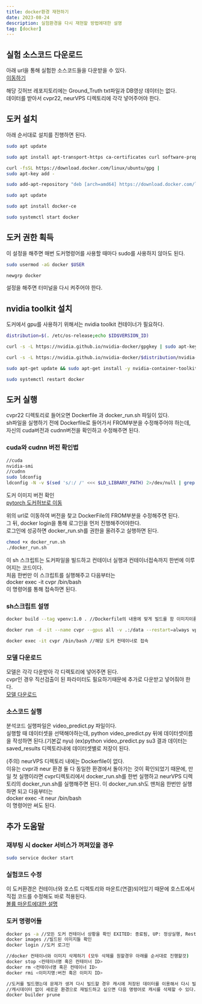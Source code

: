```yaml
---
title: docker환경 재현하기
date: 2023-08-24
description: 실험환경을 다시 재현할 방법에대한 설명 
tag: [docker]
---  
```


## 실험 소스코드 다운로드  
아래 url을 통해 실험한 소스코드들을 다운받을 수 있다.  
[이동하기](https://github.com/Oldentomato/detect_vp-reconstruction_vid)  

해당 깃허브 레포지토리에는 Ground_Truth txt파일과 DB영상 데이터는 없다.  
데이터를 받아서 cvpr22, neurVPS 디렉토리에 각각 넣어주어야 한다.  

## 도커 설치  
아래 순서대로 설치를 진행하면 된다.  
```bash
sudo apt update

sudo apt install apt-transport-https ca-certificates curl software-properties-common

curl -fsSL https://download.docker.com/linux/ubuntu/gpg |
sudo apt-key add -

sudo add-apt-repository "deb [arch=amd64] https://download.docker.com/linux/ubuntu bionic stable"

sudo apt update

sudo apt install docker-ce

sudo systemctl start docker
```

## 도커 권한 획득  
이 설정을 해주면 매번 도커명령어를 사용할 때마다 sudo를 사용하지 않아도 된다.  
```bash
sudo usermod -aG docker $USER

newgrp docker 
```
설정을 해주면 터미널을 다시 켜주어야 한다.  

## nvidia toolkit 설치  
도커에서 gpu를 사용하기 위해서는 nvidia toolkit 컨테이너가 필요하다.  
```bash
distribution=$(. /etc/os-release;echo $ID$VERSION_ID)  

curl -s -L https://nvidia.github.io/nvidia-docker/gpgkey | sudo apt-key add -  

curl -s -L https://nvidia.github.io/nvidia-docker/$distribution/nvidia-docker.list | sudo tee /etc/apt/sources.list.d/nvidia-docker.list  

sudo apt-get update && sudo apt-get install -y nvidia-container-toolkit  

sudo systemctl restart docker  
```

## 도커 실행  
cvpr22 디렉토리로 들어오면 Dockerfile 과 docker_run.sh 파일이 있다.  
sh파일을 실행하기 전에 Dockerfile로 들어가서 FROM부분을 수정해주어야 하는데, 자신의 cuda버전과 cudnn버전을 확인하고 수정해주면 된다.  
### cuda와 cudnn 버전 확인법  
```bash
//cuda 
nvidia-smi
//cudnn
sudo ldconfig
ldconfig -N -v $(sed 's/:/ /' <<< $LD_LIBRARY_PATH) 2>/dev/null | grep libcudnn
```
도커 이미지 버전 확인  
[pytorch 도커허브로 이동](https://hub.docker.com/r/pytorch/pytorch/tags)  

위의 url로 이동하여 버전을 찾고 DockerFile의 FROM부분을 수정해주면 된다.  
그 뒤, docker login을 통해 로그인을 먼저 진행해주어야한다.  
로그인에 성공하면 docker_run.sh를 권한을 올려주고 실행하면 된다.  
```bash
chmod +x docker_run.sh
./docker_run.sh
```
이 sh 스크립트는 도커파일을 빌드하고 컨테이너 실행과 컨테이너접속까지 한번에 이루어지는 코드이다.  
처음 한번만 이 스크립트를 실행해주고 다음부터는  
docker exec -it cvpr /bin/bash  
이 명령어를 통해 접속하면 된다.  
### sh스크립트 설명  
```sh
docker build --tag vpenv:1.0 . //Dockerfile의 내용에 맞게 빌드를 함 이미지이름은 vpenv 버전은 1.0 이다.

docker run -d -it --name cvpr --gpus all -v .:/data --restart=always vpenv:1.0  //도커 컨테이너를 실행함 컨테이너명은 cvpr이다

docker exec -it cvpr /bin/bash //해당 도커 컨테이너로 접속
```

### 모델 다운로드  
모델은 각각 다운받아 각 디렉토리에 넣어주면 된다.  
cvpr인 경우 직선검출이 된 파라미터도 필요하기때문에 추가로 다운받고 넣어줘야 한다.  
[모델 다운로드]()  


### 소스코드 실행  
분석코드 실행파일은 video_predict.py 파일이다.  
실행할 때 데이터셋을 선택해야하는데, python video_predict.py 뒤에 데이터셋이름을 작성하면 된다.(기본값 nyu)
(ex)python video_predict.py su3
결과 데이터는 saved_results 디렉토리내에 데이터셋별로 저장이 된다.  

(주의) neurVPS 디렉토리 내에는 Dockerfile이 없다.  
이유는 cvpr과 neur 환경 둘 다 동일한 환경에서 돌아가는 것이 확인되었기 때문에, 
만일 첫 실행이라면 cvpr디렉토리에서 docker_run.sh를 한번 실행하고 neurVPS 디렉토리의 docker_run.sh를 실행해주면 된다.
이 docker_run.sh도 맨처음 한번만 실행하면 되고 다음부터는  
docker exec -it neur /bin/bash  
이 명령어만 써도 된다.  

## 추가 도움말  
### 재부팅 시 docker 서비스가 꺼져있을 경우  
```bash
sudo service docker start
```

### 실험코드 수정  
이 도커환경은 컨테이너와 호스트 디렉토리와 마운트(연결)되어있기 때문에 호스트에서 직접 코드를 수정해도 바로 적용된다.  
[볼륨 마운트에대한 설명](https://ok-lab.tistory.com/121)  


### 도커 명령어들
```bash
docker ps -a //모든 도커 컨테이너 상황을 확인 EXITED: 종료됨, UP: 정상실행, Restarting: 문제가 생겨 재시작중
docker images //빌드된 이미지들 확인
docker login //도커 로그인

//docker 컨테이너와 이미지 삭제하기 (모두 삭제를 원할경우 아래를 순서대로 진행할것)
docker stop <컨테이너명 혹은 컨테이너 ID>
docker rm <컨테이너명 혹은 컨테이너 ID>
docker rmi <이미지명:버전 혹은 이미지 ID>

//도커를 빌드했는데 문제가 생겨 다시 빌드할 경우 캐시에 저장된 데이터를 이용해서 다시 빌드하게된다.
//캐시데이터 없이 새로운 환경으로 재빌드하고 싶으면 다음 명령어로 캐시를 삭제할 수 있다.  
docker builder prune
```

